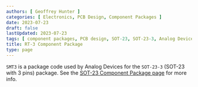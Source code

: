 ```yaml
---
authors: [ Geoffrey Hunter ]
categories: [ Electronics, PCB Design, Component Packages ]
date: 2023-07-23
draft: false
lastUpdated: 2023-07-23
tags: [ component packages, PCB design, SOT-23, SOT-23-3, Analog Devices, RT-3 ]
title: RT-3 Component Package
type: page
---
```



`SMT3` is a package code used by Analog Devices for the `SOT-23-3` (SOT-23 with 3 pins) package. See the [SOT-23 Component Package page](/pcb-design/component-packages/sot-23-component-package/) for more info.
